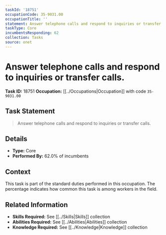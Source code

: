 ```yaml
---
taskId: '18751'
occupationCode: 35-9031.00
occupationTitle: ''
statement: Answer telephone calls and respond to inquiries or transfer calls.
taskType: Core
incumbentsResponding: 62
collection: Tasks
source: onet
---
```

# Answer telephone calls and respond to inquiries or transfer calls.

**Task ID:** 18751
**Occupation:** [[../Occupations|Occupation]] with code `35-9031.00`

## Task Statement

> Answer telephone calls and respond to inquiries or transfer calls.

## Details

- **Type:** Core
- **Performed By:** 62.0% of incumbents

## Context

This task is part of the standard duties performed in this occupation. The percentage indicates how common this task is among workers in the field.

## Related Information

- **Skills Required:** See [[../Skills|Skills]] collection
- **Abilities Required:** See [[../Abilities|Abilities]] collection
- **Knowledge Required:** See [[../Knowledge|Knowledge]] collection
